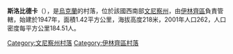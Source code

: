 {{unreferenced|time=2018-05-22T13:11:24+00:00}}
{{coord|49|8|15|N|29|7|15|E|scale:30000|display=title}}

'''斯洛比德卡'''（{{lang-uk|Слобідка}}），是[[烏克蘭|烏克蘭]]的村落，位於該國西南部[[文尼察州|文尼察州]]，由[[伊林齊區|伊林齊區]]負責管轄，始建於1947年，面積1.42平方公里，海拔高度218米，2001年人口262，人口密度每平方公里184.51人。

[[Category:文尼察州村落|Category:文尼察州村落]]
[[Category:伊林齊區村落|Category:伊林齊區村落]]


{{Vinnytsia-geo-stub}}
